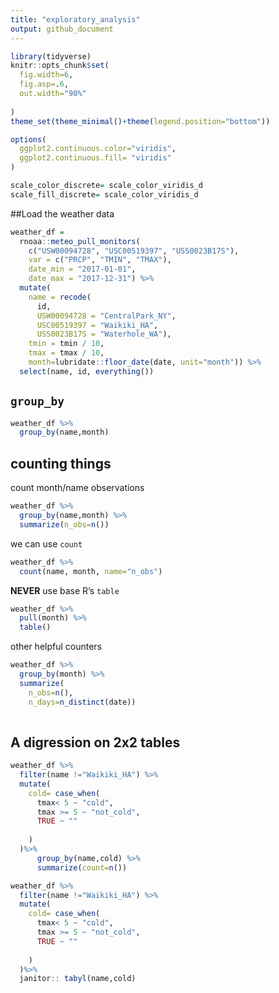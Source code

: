 ```yaml
---
title: "exploratory_analysis"
output: github_document
---
```


```r

library(tidyverse)
knitr::opts_chunk$set(
  fig.width=6,
  fig.asp=.6,
  out.width="90%"
  
) 
theme_set(theme_minimal()+theme(legend.position="bottom"))

options(
  ggplot2.continuous.color="viridis",
  ggplot2.continuous.fill= "viridis"
)

scale_color_discrete= scale_color_viridis_d
scale_fill_discrete= scale_color_viridis_d
```

##Load the weather data

```r
weather_df = 
  rnoaa::meteo_pull_monitors(
    c("USW00094728", "USC00519397", "USS0023B17S"),
    var = c("PRCP", "TMIN", "TMAX"), 
    date_min = "2017-01-01",
    date_max = "2017-12-31") %>%
  mutate(
    name = recode(
      id, 
      USW00094728 = "CentralPark_NY", 
      USC00519397 = "Waikiki_HA",
      USS0023B17S = "Waterhole_WA"),
    tmin = tmin / 10,
    tmax = tmax / 10,
    month=lubridate::floor_date(date, unit="month")) %>% 
  select(name, id, everything())

```

## `group_by`

```r
weather_df %>% 
  group_by(name,month)
```
## counting things

count month/name observations
```r
weather_df %>% 
  group_by(name,month) %>% 
  summarize(n_obs=n())
```
we can use `count`

```r
weather_df %>% 
  count(name, month, name="n_obs")
```
**NEVER** use base R's `table`

```r
weather_df %>% 
  pull(month) %>% 
  table()
```

other helpful counters

```r

weather_df %>% 
  group_by(month) %>% 
  summarize(
    n_obs=n(),
    n_days=n_distinct(date))
  
```
## A digression on 2x2 tables

```r

weather_df %>% 
  filter(name !="Waikiki_HA") %>% 
  mutate(
    cold= case_when(
      tmax< 5 ~ "cold",
      tmax >= 5 ~ "not_cold",
      TRUE ~ ""
      
    ) 
  )%>% 
      group_by(name,cold) %>% 
      summarize(count=n())
```
```r
weather_df %>% 
  filter(name !="Waikiki_HA") %>% 
  mutate(
    cold= case_when(
      tmax< 5 ~ "cold",
      tmax >= 5 ~ "not_cold",
      TRUE ~ ""
      
    ) 
  )%>% 
  janitor:: tabyl(name,cold)
```

